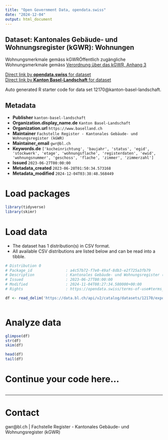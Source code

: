 ```yaml
---
title: "Open Government Data, opendata.swiss"
date: "2024-12-04"
output: html_document
---
```


## Dataset: Kantonales Gebäude- und Wohnungsregister (kGWR): Wohnungen

Wohnungsmerkmale gemäss kGWRÖffentlich zugängliche Wohnungsmerkmale gemäss [Verordnung über das kGWR, Anhang 3](https://bl.clex.ch/frontend/annex_document_dictionaries/21431)

[Direct link by **opendata.swiss** for dataset](https://opendata.swiss/de/dataset/kantonales-gebaude-und-wohnungsregister-kgwr-wohnungen)<br>
[Direct link by **Kanton Basel-Landschaft** for dataset](https://data.bl.ch/explore/dataset/12170/)

Auto generated R starter code for data set 12170@kanton-basel-landschaft.

## Metadata

- **Publisher** `kanton-basel-landschaft`
- **Organization.display_name.de** `Kanton Basel-Landschaft`
- **Organization.url** `https://www.baselland.ch`
- **Maintainer** `Fachstelle Register - Kantonales Gebäude- und Wohnungsregister (kGWR)`
- **Maintainer_email** `gwr@bl.ch`
- **Keywords.de** `['kocheinrichtung', 'baujahr', 'status', 'egid', 'stockwerk', 'etage', 'wohnungsflache', 'registerdaten', 'ewid', 'wohnungsnummer', 'geschoss', 'flache', 'zimmer', 'zimmerzahl']`
- **Issued** `2023-06-27T00:00:00`
- **Metadata_created** `2023-06-28T01:50:34.573168`
- **Metadata_modified** `2024-12-04T03:38:48.568449`


# Load packages

```r

library(tidyverse)
library(skimr)

```

# Load data

-   The dataset has 1 distribution(s) in CSV format.
-   All available CSV distributions are listed below and can be read into a tibble.

```r

# Distribution 0
# Package_id               : a4c57b72-f7e0-49af-8db3-e2f725a3fb79
# Description              : Kantonales Gebäude- und Wohnungsregister (kGWR): Wohnungen (csv)
# Issued                   : 2023-06-27T00:00:00
# Modified                 : 2024-11-04T08:27:34.580000+00:00
# Rights                   : https://opendata.swiss/terms-of-use#terms_by

df <- read_delim('https://data.bl.ch/api/v2/catalog/datasets/12170/exports/csv?use_labels=true')



```

# Analyze data

```r

glimpse(df)
str(df)
skim(df)

head(df)
tail(df)

```

# Continue your code here...

```r

```

------------------------------------------------------------------------

# Contact

gwr@bl.ch | Fachstelle Register - Kantonales Gebäude- und Wohnungsregister (kGWR)
